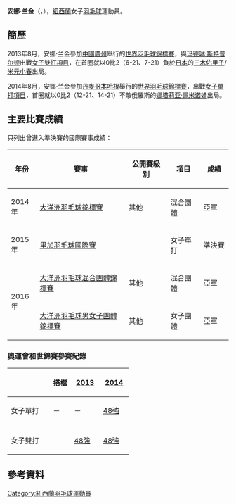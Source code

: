 {{noteTA|G1=Badminton}}
{{Infobox 羽球選手
| playername              = 安娜·兰金<br/>{{lang|en|Anna Rankin}}
| image                   = 
| size                    = 
| caption                 = 
| birth_name              = 
| date_of_birth           = {{birth_date_and_age|1989|12|8}}
| place_of_birth          = {{NZL}}[[因弗卡吉尔|因弗卡吉尔]]<ref name="Commonwealth">{{cite web|title=XX Commonwealth Games Athlete Biography - Anna Rankin|url=http://results.glasgow2014.com/athlete/lawn_bowls/1032865/anna_rankin.html|access-date=2014-07-31|archive-date=2016-03-05|archive-url=https://web.archive.org/web/20160305024433/http://results.glasgow2014.com/athlete/lawn_bowls/1032865/anna_rankin.html|dead-url=no}}{{en}}</ref>
| height                  = {{height|m=1.73}}<ref name="Commonwealth"/>
| weight                  = {{weight|kg=65}}<ref name="Commonwealth"/>
| event                   = 女子單打、女子雙打
| country                 = {{NZL}}
| years_active            = 
| handedness              = 
| coach                   = 
| highest_ranking         = 第98位（女單）
| date_of_highest_ranking = 2013年6月27日 <ref name="ranking">[http://bwfcontent.tournamentsoftware.com/ranking/player.aspx?id=5345&player=109020 BWF World Ranking - Ranking of Anna RANKIN (38708)]{{en}}</ref>
| current_ranking         = 第106位（女單）<br/>第102位（女雙-[[玛德琳·斯特普尔顿|斯特普尔顿]]）
| date_of_current_ranking = 2013年8月1日<ref>[http://bwfcontent.tournamentsoftware.com/ranking/category.aspx?id=4526&category=473 BWF World Ranking - BWF世界排名榜 (8/1/2013) - Women's singles]{{en}}</ref><ref>[http://bwfcontent.tournamentsoftware.com/ranking/category.aspx?id=4526&category=475 BWF World Ranking - BWF世界排名榜 (8/1/2013) - Women's doubles] {{Wayback|url=http://bwfcontent.tournamentsoftware.com/ranking/category.aspx?id=4526&category=475 |date=20210813064352 }}{{en}}</ref>
| played                  = 27勝–37負（女單）<br/>10勝–22負（女雙）<br/>0勝–5負（混雙）
| titles                  = 
| bwf_profile             = BC6D9B3F-0FE0-430F-B64A-EFA32B2A4991
| bwf_id                  = 38708
| updated                 = 2013年8月6日
}}
{{MedalTableTop}}
{{MedalSport | 女子[[羽毛球|羽毛球]]}}
{{MedalCountry | {{NZL}}}}
{{MedalCompetition|[[大洋洲羽毛球混合團體錦標賽|大洋洲羽毛球混合團體錦標賽]]}}
{{MedalSilver| [[2014年大洋洲羽毛球錦標賽|2014年 巴拉瑞特]] | 混合團體 }}
{{MedalSilver| [[2016年大洋洲羽毛球混合團體錦標賽|2016年 奧克蘭]] | 混合團體 }}
{{MedalCompetition|[[大洋洲羽毛球男女子團體錦標賽|大洋洲羽毛球男女子團體錦標賽]]}}
{{MedalSilver| [[2016年大洋洲羽毛球男女子團體錦標賽|2016年 奧克蘭]] | 女子團體 }}
{{MedalBottom}}
'''安娜·兰金'''（{{lang-en|'''Anna Rankin'''}}，{{bd|1989年|12月8日}}），[[紐西蘭|紐西蘭]]女子[[羽毛球|羽毛球]]運動員。

==簡歷==
2013年8月，安娜·兰金參加[[中國|中國]][[廣州|廣州]]舉行的[[2013年世界羽毛球錦標賽|世界羽毛球錦標賽]]，與[[玛德琳·斯特普尔顿|玛德琳·斯特普尔顿]]出戰[[2013年世界羽毛球錦標賽女子雙打項目|女子雙打項目]]，在首圈就以0比2（6-21、7-21）負於[[日本|日本]]的[[三木佑里子|三木佑里子]]/[[米元小春|米元小春]]出局。

2014年8月，安娜·兰金參加[[丹麥|丹麥]][[哥本哈根|哥本哈根]]舉行的[[2014年世界羽毛球錦標賽|世界羽毛球錦標賽]]，出戰[[2014年世界羽毛球錦標賽女子單打項目|女子單打項目]]，首圈就以0比2（12-21、14-21）不敵俄羅斯的[[娜塔莉亚·佩米诺娃|娜塔莉亚·佩米诺娃]]出局。

==主要比賽成績==
只列出曾進入準決賽的國際賽事成績：
{| class=wikitable style="text-align:center; font-size:small;" 
!width="50"|年份
!width="190"|賽事
!width="80"|公開賽級別
!width="60"|項目
!width="50"|成績
|-
!rowspan="1"|2014年
|[[2014年大洋洲羽毛球錦標賽|大洋洲羽毛球錦標賽]]
|其他
|混合團體
|bgcolor="silver"|亞軍
|-
!rowspan="1"|2015年
|[[2015年里加羽毛球國際賽|里加羽毛球國際賽]]
|{{BWFFS}}
|女子單打
|bgcolor="#b8860b"|準決賽
|-
!rowspan="2"|2016年
|[[2016年大洋洲羽毛球混合團體錦標賽|大洋洲羽毛球混合團體錦標賽]]
|其他
|混合團體
|bgcolor="silver"|亞軍
|-
|[[2016年大洋洲羽毛球男女子團體錦標賽|大洋洲羽毛球男女子團體錦標賽]]
|其他
|女子團體
|bgcolor="silver"|亞軍
|}
{{BWF賽事級別索引}}

===奧運會和世錦賽參賽紀錄===
{| class=wikitable style="text-align:center; font-size:small;" 
!
!搭檔
!width="50"|[[2013年世界羽毛球錦標賽|2013]]
!width="50"|[[2014年世界羽毛球錦標賽|2014]]
|-
!width="80"|女子單打
|－
|－
|[[2014年世界羽毛球錦標賽女子單打項目|48強]]
|-
|
|-
!width="80"|女子雙打
|align="left"|{{nowrap|[[玛德琳·斯特普尔顿|玛德琳·斯特普尔顿]]}}
|[[2013年世界羽毛球錦標賽女子雙打項目|48強]]
|[[2014年世界羽毛球錦標賽女子雙打項目|48強]]
|}

== 參考資料 ==
{{Reflist}}

{{DEFAULTSORT:Rankin, Anna}}
[[Category:紐西蘭羽毛球運動員|Category:紐西蘭羽毛球運動員]]